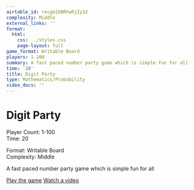 ```yaml
---
airtable_id: recgm1bBRhwRjIy1X
complexity: Middle
external_links: ''
format:
  html:
    css: ../styles.css
    page-layout: full
game_format: Writable Board
players: 1-100
summary: A fast paced number party game which is simple fun for all
time: '20'
title: Digit Party
type: Mathematics/Probability
video_docs: ''
---
```


# Digit Party

:::{.game-info-box}
:::{.game-stats}
:::{.left-stats}
Player Count: 1-100  
Time: 20
:::
:::{.right-stats}
Format: Writable Board  
Complexity: Middle
:::
:::
:::

A fast paced number party game which is simple fun for all

:::{.game-actions}
<a href="#" class="btn btn-play"><i class="fa fa-gamepad"></i> Play the game</a>
<a href="#" class="btn btn-watch"><i class="fa fa-video"></i> Watch a video</a>
:::